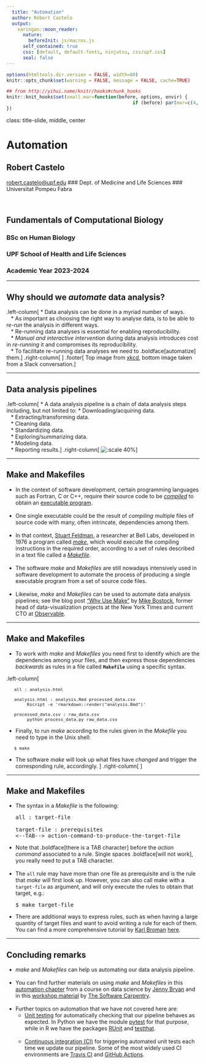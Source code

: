 ```yaml
---
  title: "Automation"
  author: Robert Castelo
  output:
    xaringan::moon_reader:
      nature:
        beforeInit: js/macros.js
      self_contained: true
      css: [default, default-fonts, ninjutsu, css/upf.css]
      seal: false
---
```


```r
options(htmltools.dir.version = FALSE, width=80)
knitr::opts_chunk$set(warning = FALSE, message = FALSE, cache=TRUE)

## from http://yihui.name/knitr/hooks#chunk_hooks
knitr::knit_hooks$set(small.mar=function(before, options, envir) {
                                              if (before) par(mar=c(4, 5, 1, 1)) ## smaller margin on top and right
})
```

class: title-slide, middle, center

# Automation

## Robert Castelo
[robert.castelo@upf.edu](mailto:robert.castelo@upf.edu)
### Dept. of Medicine and Life Sciences
### Universitat Pompeu Fabra

<br>

## Fundamentals of Computational Biology
### BSc on Human Biology
### UPF School of Health and Life Sciences
### Academic Year 2023-2024

---

## Why should we _automate_ data analysis?

.left-column[
* Data analysis can be done in a myriad number of ways.  
  &nbsp;&nbsp;
* As important as choosing the right way to analyse data, is to be able to
  *re-run* the analysis in different ways.  
  &nbsp;&nbsp;
* Re-running data analyses is essential for enabling reproducibility.  
  &nbsp;&nbsp;
* _Manual and interactive intervention_ during data analysis introduces cost
  in *re-running* it and compromises its reproducibility.  
  &nbsp;&nbsp;
* To facilitate re-running data analyses we need to .boldface[automatize] them.
]
.right-column[
<p style="margin-top:-20px">
![:scale 75% ](img/automation.png)
![:scale 75% ](img/main-control.gif)
]
.footer[
Top image from [xkcd](https://xkcd.com/1319), bottom image taken from a
Slack conversation.
]

---

## Data analysis pipelines

.left-column[
* A data analysis pipeline is a chain of data analysis steps including,
but not limited to:
  * Downloading/acquiring data.  
    &nbsp;&nbsp;
  * Extracting/transforming data.  
    &nbsp;&nbsp;
  * Cleaning data.  
    &nbsp;&nbsp;
  * Standardizing data.  
    &nbsp;&nbsp;
  * Exploring/summarizing data.  
    &nbsp;&nbsp;
  * Modeling data.  
    &nbsp;&nbsp;
  * Reporting results.
]
.right-column[
![:scale 40%](img/dataanalysispipeline.png)
]

---

## Make and Makefiles

* In the context of software development, certain programming languages
  such as Fortran, C or C++, require their source code to be
  [_compiled_](https://en.wikipedia.org/wiki/Compiler) to obtain an
  [executable program](https://en.wikipedia.org/wiki/Executable).  
  &nbsp;&nbsp;
* One single executable could be the result of _compiling_ multiple files
  of source code with many, often intrincate, dependencies among them.  
  &nbsp;&nbsp;
* In that context, [Stuart Feldman](https://en.wikipedia.org/wiki/Stuart_Feldman),
  a researcher at Bell Labs, developed in 1976 a program called
  [_make_](https://en.wikipedia.org/wiki/Make_%28software%29), which would
  execute the compiling instructions in the required order, according to a
  set of rules described in a text file called a
  [_Makefile_](https://en.wikipedia.org/wiki/Makefile).  
  &nbsp;&nbsp;
* The software _make_ and _Makefiles_ are still nowadays intensively used in
  software development to automate the process of producing a single executable
  program from a set of source code files.  
  &nbsp;&nbsp;
* Likewise, _make_ and _Makefiles_ can be used to automate data analysis
  pipelines; see the blog post ["Why Use Make"](https://bost.ocks.org/mike/make)
  by [Mike Bostock](https://en.wikipedia.org/wiki/Mike_Bostock), former head of
  data-visualization projects at the New York Times and current CTO at
  [Observable](https://observablehq.com).

---

## Make and Makefiles

* To work with _make_ and _Makefiles_ you need first to identify which are
the dependencies among your files, and then express those dependencies
_backwards_ as rules in a file called **`Makefile`** using a specific syntax.

.left-column[

<pre style="font-size:80%; margin-left:20px;">
all : analysis.html

analysis.html : analysis.Rmd processed_data.csv
     Rscript -e 'rmarkdown::render("analysis.Rmd")'

processed_data.csv : raw_data.csv
     python process_data.py raw_data.csv
</pre>

* Finally, to run _make_ according to the rules given in the _Makefile_
you need to type in the Unix shell:

<pre style="font-size:80%; margin-left:20px;">
$ make
</pre>

* The software _make_ will look up what files have _changed_
and trigger the corresponding rule, accordingly.
]
.right-column[
<p style="margin-left:100px;">
![:scale 50%](img/dataanalysispipelinebackwards.png)
]

---

## Make and Makefiles

* The syntax in a _Makefile_ is the following:
<pre>
all : target-file
&nbsp;&nbsp;
target-file : prerequisites
<--TAB--> action-command-to-produce-the-target-file
</pre>
* Note that .boldface[there is a TAB character] before the _action command_
  associated to a rule. Single spaces .boldface[will not work], you really need to
  put a TAB character.  
  &nbsp;&nbsp;
* The `all` rule may have more than one file as prerequisite and is the
  rule that _make_ will first look up. However, you can also call make with
  a `target-file` as argument, and will only execute the rules to obtain
  that target, e.g.:
<pre>
$ make target-file
</pre>
* There are additional ways to express rules, such as when having a large
  quantity of target files and want to avoid writing a rule for each of them.
  You can find a more comprehensive tutorial by
  [Karl Broman](https://www.biostat.wisc.edu/staff/broman-karl)
  [here](https://kbroman.org/minimal_make).

---

## Concluding remarks

* _make_ and _Makefiles_ can help us automating our data analysis pipeline.  
&nbsp;&nbsp;
* You can find further materials on using _make_ and _Makefiles_ in this
[automation chapter](https://stat545.com/automation-overview.html) from a
course on data science by
[Jenny Bryan](https://jennybryan.org) and in this
[workshop material](https://swcarpentry.github.io/make-novice) by
[The Software Carpentry](https://software-carpentry.org).  
&nbsp;&nbsp;
* Further topics on automation that we have not covered here are:
  * [Unit testing](https://en.wikipedia.org/wiki/Unit_testing) for
  automatically checking that our pipeline behaves as expected. In
  Python we have the module
  [pytest](https://docs.pytest.org/en/stable/getting-started.html)
  for that purpose, while in R we have the packages
  [RUnit](https://cran.r-project.org/web/packages/RUnit/index.html)
  and
  [testthat](https://testthat.r-lib.org).  
  &nbsp;&nbsp;
  * [Continuous integration (CI)](https://en.wikipedia.org/wiki/Continuous_integration)
  for triggering automated unit tests each time we update our pipeline. Some
  of the most widely used CI environments are
  [Travis CI](https://travis-ci.org) and
  [GitHub Actions](https://github.com/features/actions).

